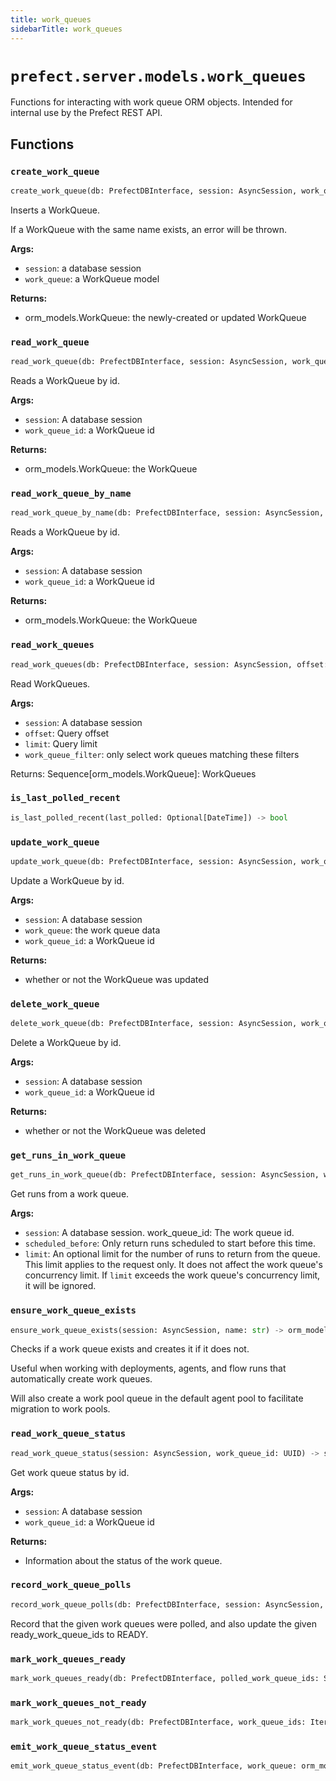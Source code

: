 ```yaml
---
title: work_queues
sidebarTitle: work_queues
---
```


# `prefect.server.models.work_queues`



Functions for interacting with work queue ORM objects.
Intended for internal use by the Prefect REST API.


## Functions

### `create_work_queue` <sup><a href="https://github.com/prefecthq/prefect/blob/main/src/prefect/server/models/work_queues.py#L43" target="_blank"><Icon icon="github" style="width: 14px; height: 14px;" /></a></sup>

```python
create_work_queue(db: PrefectDBInterface, session: AsyncSession, work_queue: Union[schemas.core.WorkQueue, schemas.actions.WorkQueueCreate]) -> orm_models.WorkQueue
```


Inserts a WorkQueue.

If a WorkQueue with the same name exists, an error will be thrown.

**Args:**
- `session`: a database session
- `work_queue`: a WorkQueue model

**Returns:**
- orm_models.WorkQueue: the newly-created or updated WorkQueue


### `read_work_queue` <sup><a href="https://github.com/prefecthq/prefect/blob/main/src/prefect/server/models/work_queues.py#L129" target="_blank"><Icon icon="github" style="width: 14px; height: 14px;" /></a></sup>

```python
read_work_queue(db: PrefectDBInterface, session: AsyncSession, work_queue_id: Union[UUID, PrefectUUID]) -> Optional[orm_models.WorkQueue]
```


Reads a WorkQueue by id.

**Args:**
- `session`: A database session
- `work_queue_id`: a WorkQueue id

**Returns:**
- orm_models.WorkQueue: the WorkQueue


### `read_work_queue_by_name` <sup><a href="https://github.com/prefecthq/prefect/blob/main/src/prefect/server/models/work_queues.py#L149" target="_blank"><Icon icon="github" style="width: 14px; height: 14px;" /></a></sup>

```python
read_work_queue_by_name(db: PrefectDBInterface, session: AsyncSession, name: str) -> Optional[orm_models.WorkQueue]
```


Reads a WorkQueue by id.

**Args:**
- `session`: A database session
- `work_queue_id`: a WorkQueue id

**Returns:**
- orm_models.WorkQueue: the WorkQueue


### `read_work_queues` <sup><a href="https://github.com/prefecthq/prefect/blob/main/src/prefect/server/models/work_queues.py#L177" target="_blank"><Icon icon="github" style="width: 14px; height: 14px;" /></a></sup>

```python
read_work_queues(db: PrefectDBInterface, session: AsyncSession, offset: Optional[int] = None, limit: Optional[int] = None, work_queue_filter: Optional[schemas.filters.WorkQueueFilter] = None) -> Sequence[orm_models.WorkQueue]
```


Read WorkQueues.

**Args:**
- `session`: A database session
- `offset`: Query offset
- `limit`: Query limit
- `work_queue_filter`: only select work queues matching these filters

Returns:
    Sequence[orm_models.WorkQueue]: WorkQueues


### `is_last_polled_recent` <sup><a href="https://github.com/prefecthq/prefect/blob/main/src/prefect/server/models/work_queues.py#L209" target="_blank"><Icon icon="github" style="width: 14px; height: 14px;" /></a></sup>

```python
is_last_polled_recent(last_polled: Optional[DateTime]) -> bool
```

### `update_work_queue` <sup><a href="https://github.com/prefecthq/prefect/blob/main/src/prefect/server/models/work_queues.py#L216" target="_blank"><Icon icon="github" style="width: 14px; height: 14px;" /></a></sup>

```python
update_work_queue(db: PrefectDBInterface, session: AsyncSession, work_queue_id: UUID, work_queue: schemas.actions.WorkQueueUpdate, emit_status_change: Optional[Callable[[orm_models.WorkQueue], Awaitable[None]]] = None) -> bool
```


Update a WorkQueue by id.

**Args:**
- `session`: A database session
- `work_queue`: the work queue data
- `work_queue_id`: a WorkQueue id

**Returns:**
- whether or not the WorkQueue was updated


### `delete_work_queue` <sup><a href="https://github.com/prefecthq/prefect/blob/main/src/prefect/server/models/work_queues.py#L288" target="_blank"><Icon icon="github" style="width: 14px; height: 14px;" /></a></sup>

```python
delete_work_queue(db: PrefectDBInterface, session: AsyncSession, work_queue_id: UUID) -> bool
```


Delete a WorkQueue by id.

**Args:**
- `session`: A database session
- `work_queue_id`: a WorkQueue id

**Returns:**
- whether or not the WorkQueue was deleted


### `get_runs_in_work_queue` <sup><a href="https://github.com/prefecthq/prefect/blob/main/src/prefect/server/models/work_queues.py#L309" target="_blank"><Icon icon="github" style="width: 14px; height: 14px;" /></a></sup>

```python
get_runs_in_work_queue(db: PrefectDBInterface, session: AsyncSession, work_queue_id: UUID, limit: Optional[int] = None, scheduled_before: Optional[datetime.datetime] = None) -> Tuple[orm_models.WorkQueue, Sequence[orm_models.FlowRun]]
```


Get runs from a work queue.

**Args:**
- `session`: A database session. work_queue_id\: The work queue id.
- `scheduled_before`: Only return runs scheduled to start before this time.
- `limit`: An optional limit for the number of runs to return from the
queue. This limit applies to the request only. It does not affect
the work queue's concurrency limit. If `limit` exceeds the work
queue's concurrency limit, it will be ignored.


### `ensure_work_queue_exists` <sup><a href="https://github.com/prefecthq/prefect/blob/main/src/prefect/server/models/work_queues.py#L424" target="_blank"><Icon icon="github" style="width: 14px; height: 14px;" /></a></sup>

```python
ensure_work_queue_exists(session: AsyncSession, name: str) -> orm_models.WorkQueue
```


Checks if a work queue exists and creates it if it does not.

Useful when working with deployments, agents, and flow runs that automatically create work queues.

Will also create a work pool queue in the default agent pool to facilitate migration to work pools.


### `read_work_queue_status` <sup><a href="https://github.com/prefecthq/prefect/blob/main/src/prefect/server/models/work_queues.py#L464" target="_blank"><Icon icon="github" style="width: 14px; height: 14px;" /></a></sup>

```python
read_work_queue_status(session: AsyncSession, work_queue_id: UUID) -> schemas.core.WorkQueueStatusDetail
```


Get work queue status by id.

**Args:**
- `session`: A database session
- `work_queue_id`: a WorkQueue id

**Returns:**
- Information about the status of the work queue.


### `record_work_queue_polls` <sup><a href="https://github.com/prefecthq/prefect/blob/main/src/prefect/server/models/work_queues.py#L511" target="_blank"><Icon icon="github" style="width: 14px; height: 14px;" /></a></sup>

```python
record_work_queue_polls(db: PrefectDBInterface, session: AsyncSession, polled_work_queue_ids: Sequence[UUID], ready_work_queue_ids: Sequence[UUID]) -> None
```


Record that the given work queues were polled, and also update the given
ready_work_queue_ids to READY.


### `mark_work_queues_ready` <sup><a href="https://github.com/prefecthq/prefect/blob/main/src/prefect/server/models/work_queues.py#L536" target="_blank"><Icon icon="github" style="width: 14px; height: 14px;" /></a></sup>

```python
mark_work_queues_ready(db: PrefectDBInterface, polled_work_queue_ids: Sequence[UUID], ready_work_queue_ids: Sequence[UUID]) -> None
```

### `mark_work_queues_not_ready` <sup><a href="https://github.com/prefecthq/prefect/blob/main/src/prefect/server/models/work_queues.py#L574" target="_blank"><Icon icon="github" style="width: 14px; height: 14px;" /></a></sup>

```python
mark_work_queues_not_ready(db: PrefectDBInterface, work_queue_ids: Iterable[UUID]) -> None
```

### `emit_work_queue_status_event` <sup><a href="https://github.com/prefecthq/prefect/blob/main/src/prefect/server/models/work_queues.py#L612" target="_blank"><Icon icon="github" style="width: 14px; height: 14px;" /></a></sup>

```python
emit_work_queue_status_event(db: PrefectDBInterface, work_queue: orm_models.WorkQueue) -> None
```

